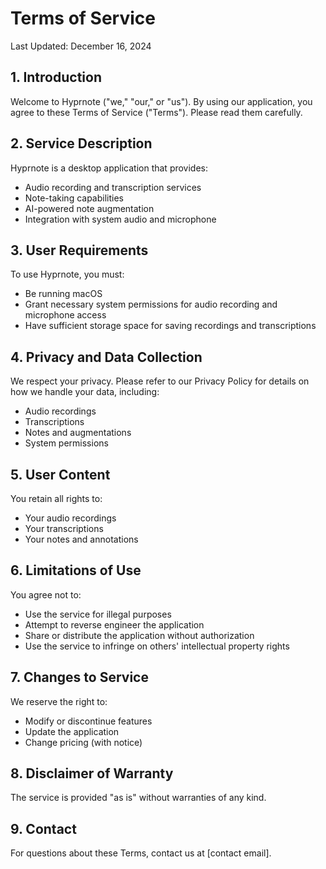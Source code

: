 # Terms of Service

Last Updated: December 16, 2024

## 1. Introduction

Welcome to Hyprnote ("we," "our," or "us"). By using our application, you agree to these Terms of Service ("Terms"). Please read them carefully.

## 2. Service Description

Hyprnote is a desktop application that provides:

- Audio recording and transcription services
- Note-taking capabilities
- AI-powered note augmentation
- Integration with system audio and microphone

## 3. User Requirements

To use Hyprnote, you must:

- Be running macOS
- Grant necessary system permissions for audio recording and microphone access
- Have sufficient storage space for saving recordings and transcriptions

## 4. Privacy and Data Collection

We respect your privacy. Please refer to our Privacy Policy for details on how we handle your data, including:

- Audio recordings
- Transcriptions
- Notes and augmentations
- System permissions

## 5. User Content

You retain all rights to:

- Your audio recordings
- Your transcriptions
- Your notes and annotations

## 6. Limitations of Use

You agree not to:

- Use the service for illegal purposes
- Attempt to reverse engineer the application
- Share or distribute the application without authorization
- Use the service to infringe on others' intellectual property rights

## 7. Changes to Service

We reserve the right to:

- Modify or discontinue features
- Update the application
- Change pricing (with notice)

## 8. Disclaimer of Warranty

The service is provided "as is" without warranties of any kind.

## 9. Contact

For questions about these Terms, contact us at [contact email].
